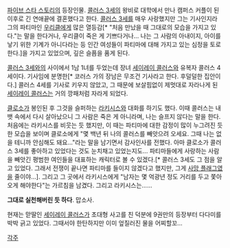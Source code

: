 [[파이브 스타 스토리]]의 등장인물.
[[콜러스 3세]]의 왕비로 대학에서 만나 캠퍼스 커플이 된 이후로 긴 연애끝에 결혼했다고 한다. [[콜러스 3세]]를 매우 사랑했지만 그는 기사인지라 그의 파티마인 [[우리클]]에게 많은 열등감[* "처음 만났을 때 그대로의 모습을 가지고 있다."는 말을 한다거나, 우리클이 죽은 게 기쁘다거나... 나는 그 사람의 아내이지, 아이를 낳기 위한 기계가 아니다라는 등 인간 여성들이 파티마에 대해 가지고 있는 심정을 토로한다.]을 가지고 있었으며, 깊은 슬픔을 품게 된다.

[[콜러스 3세]]와의 사이에서 1남 1녀를 두었는데 장녀 [[세이레이 콜러스]]와 유복자 콜러스 4세이다. 기사임에 분명한[* 코러스 가의 장남은 무조건 기사라고 한다. 후덜덜한 집안이다.] 콜러스 4세를 기사로 키우지 않았고, 그 때문에 보살핌없이 제멋대로 자라나게 된 [[세이레이 콜러스]]는 거의 깡패처럼 자라게 되었다.

[[클로소]]가 봉인된 후 그것을 슬퍼하는 [[라키시스]]와 대화를 하기도 했다. 이때 콜러스는 내 뱃 속에서 다시 살아났으니 그 사람은 죽은 게 아니라며, 나는 슬프지 않다는 말을 한다. 처음에는 라키시스를 비웃는 듯 했지만, 이 때는 파티마에 대한 감정이 많이 누그려진 듯한 모습을 보이며 클로소에게 "몇 백년 뒤 나의 콜러스를 빼앗으려 오세요. 그때 나는 없을 테니까 안심해도 돼요…"라는 말을 남기면서 감사인사를 전했다. 아마 클로소가 콜러스 3세를 좋아하고 있었다는 것도 눈치채고 있었는지도... 파티마들에게 사랑하는 사람을 빼앗긴 평범한 여인들을 대표하는 캐릭터로 볼 수 있겠다.[* 콜러스 3세도 그 점을 알고 있었다. 그래서 전쟁이 끝나면 파티마를 들이지 않겠다고 했지만, 그게 [[사망 플래그]]였을 줄이야...]. 그리고 그 곳에서 라키시스에게 "남자는 몇 억광년 정도 거리를 두고 쫓아오게 해야한다"는 가르침을 남겼다. 그리고 라키시스는……

'''그대로 실천해버린 듯 하다'''. 맙소사.

현재는 맏딸인 [[세이레이 콜러스]]가 초대형 사고를 친 덕분에 9권만의 등장부터 다다미를 박박 긁고 있었다. 그때서야 한탄하지만 이미 엎질러진 물을 어찌할꼬... 

[[각주]]
